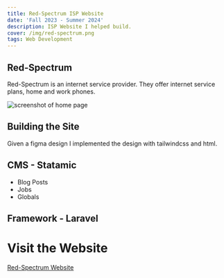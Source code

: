 ```yaml
---
title: Red-Spectrum ISP Website
date: 'Fall 2023 - Summer 2024'
description: ISP Website I helped build. 
cover: /img/red-spectrum.png
tags: Web Development
---
```




## Red-Spectrum 

Red-Spectrum is an internet service provider. They offer internet service plans, home and work phones. 

![screenshot of home page](/img/red-spectrum.png) 

## Building the Site 

Given a figma design I implemented the design with tailwindcss and html. 


## CMS - Statamic 
- Blog Posts
- Jobs
- Globals


## Framework - Laravel 

# Visit the Website

[Red-Spectrum Website](https://www.red-spectrum.com/ "red-spectrum website")
